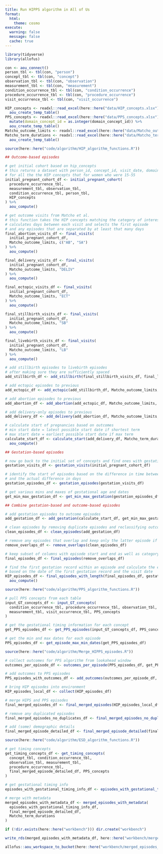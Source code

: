 ```yaml
---
title: Run HIPPS algorithm in All of Us
format:
  html:
    theme: cosmo
execute: 
  warning: false
  message: false
  cache: true
---
```


```r
library(tidyverse)
library(allofus)
```

```r
con <- aou_connect()
person_tbl <- tbl(con, "person")
concept_tbl <- tbl(con, "concept")
observation_tbl <- tbl(con, "observation")
measurement_tbl <- tbl(con, "measurement")
condition_occurrence_tbl <- tbl(con, "condition_occurrence")
procedure_occurrence_tbl <- tbl(con, "procedure_occurrence")
visit_occurrence_tbl <- tbl(con, "visit_occurrence")
```

```r
HIP_concepts <- readxl::read_excel(here::here("data/HIP_concepts.xlsx")) %>%
  aou_create_temp_table()
PPS_concepts <- readxl::read_excel(here::here("data/PPS_concepts.xlsx")) %>%
  mutate(domain_concept_id = as.integer(domain_concept_id)) %>%
  aou_create_temp_table()
Matcho_outcome_limits <- readxl::read_excel(here::here("data/Matcho_outcome_limits.xlsx"))
Matcho_term_durations <- readxl::read_excel(here::here("data/Matcho_term_durations.xlsx")) %>%
  aou_create_temp_table()
```

```r
source(here::here("code/algorithm/HIP_algorithm_functions.R"))

## Outcome-based episodes

# get initial cohort based on hip_concepts
# this returns a dataset with person_id, concept_id, visit_date, domain, etc.
# for all the the HIP concepts that for women who were 15-55
initial_pregnant_cohort_df <- initial_pregnant_cohort(
  procedure_occurrence_tbl,
  measurement_tbl, observation_tbl,
  condition_occurrence_tbl, person_tbl,
  HIP_concepts
) %>%
  aou_compute()

# get outcome visits from Matcho et al.
# this function takes the HIP concepts matching the category of interest
# calculates days between each visit and selects the first episode
# and any episodes that are separated by at least that many days
final_abortion_visits_df <- final_visits(
  initial_pregnant_cohort_df,
  Matcho_outcome_limits, c("AB", "SA")
) %>%
  aou_compute()

final_delivery_visits_df <- final_visits(
  initial_pregnant_cohort_df,
  Matcho_outcome_limits, "DELIV"
) %>%
  aou_compute()

final_ectopic_visits_df <- final_visits(
  initial_pregnant_cohort_df,
  Matcho_outcome_limits, "ECT"
) %>%
  aou_compute()

final_stillbirth_visits_df <- final_visits(
  initial_pregnant_cohort_df,
  Matcho_outcome_limits, "SB"
) %>%
  aou_compute()

final_livebirth_visits_df <- final_visits(
  initial_pregnant_cohort_df,
  Matcho_outcome_limits, "LB"
) %>%
  aou_compute()

# add stillbirth episodes to livebirth episodes
# after making sure they are sufficiently spaced
add_stillbirth_df <- add_stillbirth(final_stillbirth_visits_df, final_livebirth_visits_df, Matcho_outcome_limits)

# add ectopic episodes to previous
add_ectopic_df <- add_ectopic(add_stillbirth_df, Matcho_outcome_limits, final_ectopic_visits_df)

# add abortion episodes to previous
add_abortion_df <- add_abortion(add_ectopic_df, Matcho_outcome_limits, final_abortion_visits_df)

# add delivery-only episodes to previous
add_delivery_df <- add_delivery(add_abortion_df, Matcho_outcome_limits, final_delivery_visits_df)

# calculate start of pregnancies based on outcomes
# min start date = latest possible start date if shortest term
# max start date = earliest possible start date if max term
calculate_start_df <- calculate_start(add_delivery_df, Matcho_term_durations) %>%
  aou_compute()

## Gestation-based episodes

# now go back to the initial set of concepts and find ones with gestation weeks
gestation_visits_df <- gestation_visits(initial_pregnant_cohort_df)

# identify the start of episodes based on the difference in time between gestational age-related concepts
# and the actual difference in days
gestation_episodes_df <- gestation_episodes(gestation_visits_df)

# get various mins and maxes of gestational age and dates
get_min_max_gestation_df <- get_min_max_gestation(gestation_episodes_df)

## Combine gestation-based and outcome-based episodes

# add gestation episodes to outcome episodes
add_gestation_df <- add_gestation(calculate_start_df, get_min_max_gestation_df)

# clean episodes by removing duplicate episodes and reclassifying outcome-based episodes
clean_episodes_df <- clean_episodes(add_gestation_df)

# remove any episodes that overlap and keep only the latter episode if the previous episode is PREG
remove_overlaps_df <- remove_overlaps(clean_episodes_df)

# keep subset of columns with episode start and end as well as category
final_episodes_df <- final_episodes(remove_overlaps_df)

# find the first gestation record within an episode and calculate the episode length
# based on the date of the first gestation record and the visit date
HIP_episodes_df <- final_episodes_with_length(final_episodes_df, gestation_visits_df) %>%
  aou_compute()
```


```r
source(here::here("code/algorithm/PPS_algorithm_functions.R"))

# pull PPS concepts from each table
input_GT_concepts_df <- input_GT_concepts(
  condition_occurrence_tbl, procedure_occurrence_tbl, observation_tbl,
  measurement_tbl, visit_occurrence_tbl, PPS_concepts
)

# get the gestational timing information for each concept
get_PPS_episodes_df <- get_PPS_episodes(input_GT_concepts_df, PPS_concepts, person_tbl)

# get the min and max dates for each episode
PPS_episodes_df <- get_episode_max_min_dates(get_PPS_episodes_df)
```

```r
source(here::here("code/algorithm/Merge_HIPPS_episodes.R"))

# collect outcomes for PPS algorithm from lookahead window
outcomes_per_episode_df <- outcomes_per_episode(PPS_episodes_df, get_PPS_episodes_df, initial_pregnant_cohort_df)

# add outcomes to PPS episodes
PPS_episodes_with_outcomes_df <- add_outcomes(outcomes_per_episode_df, PPS_episodes_df)

# bring HIP episodes into environment
HIP_episodes_local_df <- collect(HIP_episodes_df)

# merge HIPS and PPS episodes
final_merged_episodes_df <- final_merged_episodes(HIP_episodes_local_df, PPS_episodes_with_outcomes_df)

# remove any duplicated episodes
final_merged_episodes_no_duplicates_df <- final_merged_episodes_no_duplicates(final_merged_episodes_df)

# add (some) demographic details
final_merged_episode_detailed_df <- final_merged_episode_detailed(final_merged_episodes_no_duplicates_df)
```

```r
source(here::here("code/algorithm/ESD_algorithm_functions.R"))

# get timing concepts
get_timing_concepts_df <- get_timing_concepts(
  concept_tbl, condition_occurrence_tbl,
  observation_tbl, measurement_tbl,
  procedure_occurrence_tbl,
  final_merged_episode_detailed_df, PPS_concepts
)

# get gestational timing info
episodes_with_gestational_timing_info_df <- episodes_with_gestational_timing_info(get_timing_concepts_df)

# merge with metadata
merged_episodes_with_metadata_df <- merged_episodes_with_metadata(
  episodes_with_gestational_timing_info_df,
  final_merged_episode_detailed_df,
  Matcho_term_durations
)
```

```r
if (!dir.exists(here::here("workbench"))) dir.create("workbench")

write_rds(merged_episodes_with_metadata_df, here::here("workbench/merged_episodes_with_metadata_df.rds"))

allofus::aou_workspace_to_bucket(here::here("workbench/merged_episodes_with_metadata_df.rds"))
```

